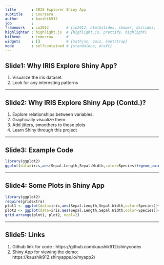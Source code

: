 ```yaml
---
title       : IRIS Explorer Shiny App
subtitle    : Coursera
author      : kaushik912
job         : 
framework   : io2012        # {io2012, html5slides, shower, dzslides, ...}
highlighter : highlight.js  # {highlight.js, prettify, highlight}
hitheme     : tomorrow      # 
widgets     : []            # {mathjax, quiz, bootstrap}
mode        : selfcontained # {standalone, draft}
---
```


## Slide1: Why IRIS Explore Shiny App?

1. Visualize the iris dataset.
2. Look for any interesting patterns

---

## Slide2: Why IRIS Explore Shiny App (Contd.)?

1. Explore relationships between variables.
2. Graphically visualize them
3. Add jitters, smoothers to these plots
4. Learn Shiny through this project


---

## Slide3: Example Code

```r
library(ggplot2)
ggplot(data=iris,aes(Sepal.Length,Sepal.Width,color=Species))+geom_point()+facet_grid(.~Species)

```

---

## Slide4: Some Plots in Shiny App

```r
library(ggplot2)
require(gridExtra)
plot1 <- ggplot(data=iris,aes(Sepal.Length,Sepal.Width,color=Species))+geom_point()+facet_grid(.~Species)
plot2 <- ggplot(data=iris,aes(Sepal.Length,Sepal.Width,color=Species))+geom_point()+geom_smooth()
grid.arrange(plot1, plot2, ncol=2)
```

---

## Slide5: Links

1. Github link for code : https://github.com/kaushik912/shinycodes
2. Shiny App for viewing the demo: https://kaushik912.shinyapps.io/myapp2/

